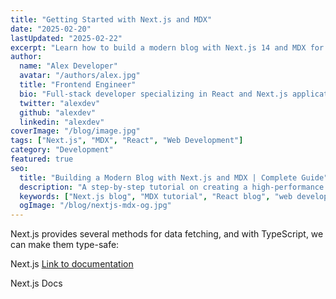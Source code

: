 ```yaml
---
title: "Getting Started with Next.js and MDX"
date: "2025-02-20"
lastUpdated: "2025-02-22"
excerpt: "Learn how to build a modern blog with Next.js 14 and MDX for a blazing-fast reading experience."
author:
  name: "Alex Developer"
  avatar: "/authors/alex.jpg"
  title: "Frontend Engineer"
  bio: "Full-stack developer specializing in React and Next.js applications"
  twitter: "alexdev"
  github: "alexdev"
  linkedin: "alexdev"
coverImage: "/blog/image.jpg"
tags: ["Next.js", "MDX", "React", "Web Development"]
category: "Development"
featured: true
seo:
  title: "Building a Modern Blog with Next.js and MDX | Complete Guide"
  description: "A step-by-step tutorial on creating a high-performance blog using Next.js 14, MDX, and Tailwind CSS"
  keywords: ["Next.js blog", "MDX tutorial", "React blog", "web development"]
  ogImage: "/blog/nextjs-mdx-og.jpg"
---
```



Next.js provides several methods for data fetching, and with TypeScript, we can make them type-safe:

Next.js
[Link to documentation](https://nextjs.org)

<CustomLink href="https://nextjs.org">Next.js Docs</CustomLink>